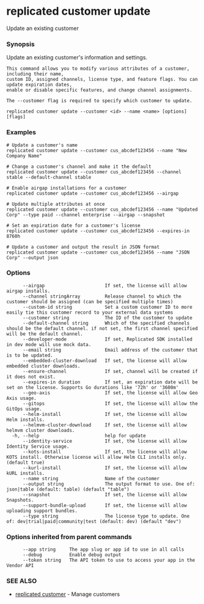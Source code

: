 # replicated customer update

Update an existing customer

### Synopsis

Update an existing customer's information and settings.

	This command allows you to modify various attributes of a customer, including their name,
	custom ID, assigned channels, license type, and feature flags. You can update expiration dates,
	enable or disable specific features, and change channel assignments.

	The --customer flag is required to specify which customer to update.

```
replicated customer update --customer <id> --name <name> [options] [flags]
```

### Examples

```
# Update a customer's name
replicated customer update --customer cus_abcdef123456 --name "New Company Name"

# Change a customer's channel and make it the default
replicated customer update --customer cus_abcdef123456 --channel stable --default-channel stable

# Enable airgap installations for a customer
replicated customer update --customer cus_abcdef123456 --airgap

# Update multiple attributes at once
replicated customer update --customer cus_abcdef123456 --name "Updated Corp" --type paid --channel enterprise --airgap --snapshot

# Set an expiration date for a customer's license
replicated customer update --customer cus_abcdef123456 --expires-in 8760h

# Update a customer and output the result in JSON format
replicated customer update --customer cus_abcdef123456 --name "JSON Corp" --output json
```

### Options

```
      --airgap                      If set, the license will allow airgap installs.
      --channel stringArray         Release channel to which the customer should be assigned (can be specified multiple times)
      --custom-id string            Set a custom customer ID to more easily tie this customer record to your external data systems
      --customer string             The ID of the customer to update
      --default-channel string      Which of the specified channels should be the default channel. if not set, the first channel specified will be the default channel.
      --developer-mode              If set, Replicated SDK installed in dev mode will use mock data.
      --email string                Email address of the customer that is to be updated.
      --embedded-cluster-download   If set, the license will allow embedded cluster downloads.
      --ensure-channel              If set, channel will be created if it does not exist.
      --expires-in duration         If set, an expiration date will be set on the license. Supports Go durations like '72h' or '3600m'
      --geo-axis                    If set, the license will allow Geo Axis usage.
      --gitops                      If set, the license will allow the GitOps usage.
      --helm-install                If set, the license will allow Helm installs.
      --helmvm-cluster-download     If set, the license will allow helmvm cluster downloads.
  -h, --help                        help for update
      --identity-service            If set, the license will allow Identity Service usage.
      --kots-install                If set, the license will allow KOTS install. Otherwise license will allow Helm CLI installs only. (default true)
      --kurl-install                If set, the license will allow kURL installs.
      --name string                 Name of the customer
      --output string               The output format to use. One of: json|table (default: table) (default "table")
      --snapshot                    If set, the license will allow Snapshots.
      --support-bundle-upload       If set, the license will allow uploading support bundles.
      --type string                 The license type to update. One of: dev|trial|paid|community|test (default: dev) (default "dev")
```

### Options inherited from parent commands

```
      --app string     The app slug or app id to use in all calls
      --debug          Enable debug output
      --token string   The API token to use to access your app in the Vendor API
```

### SEE ALSO

* [replicated customer](replicated-cli-customer)	 - Manage customers

